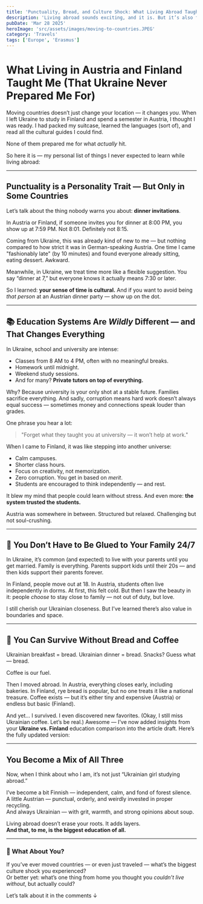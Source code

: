 ```yaml
---
title: 'Punctuality, Bread, and Culture Shock: What Living Abroad Taught Me'
description: 'Living abroad sounds exciting, and it is. But it’s also full of small surprises that quietly teach you life lessons—like when to show up to dinner and whether you really need bread to survive. Here are two of my absolute favorite discoveries:'
pubDate: 'Mar 28 2025'
heroImage: 'src/assets/images/moving-to-countries.JPEG'
category: 'Travels'
tags: ['Europe', 'Erasmus']
---
```


# What Living in Austria and Finland Taught Me (That Ukraine Never Prepared Me For)

Moving countries doesn’t just change your location — it changes _you_. When I left Ukraine to study in Finland and spend a semester in Austria, I thought I was ready. I had packed my suitcase, learned the languages (sort of), and read all the cultural guides I could find.

None of them prepared me for what _actually_ hit.

So here it is — my personal list of things I never expected to learn while living abroad:

---

## Punctuality is a Personality Trait — But Only in Some Countries

Let’s talk about the thing nobody warns you about: **dinner invitations**.

In Austria or Finland, if someone invites you for dinner at 8:00 PM, you show up at 7:59 PM. Not 8:01. Definitely not 8:15.

Coming from Ukraine, this was already kind of new to me — but nothing compared to how strict it was in German-speaking Austria. One time I came "fashionably late" (by 10 minutes) and found everyone already sitting, eating dessert. Awkward.

Meanwhile, in Ukraine, we treat time more like a flexible suggestion. You say “dinner at 7,” but everyone knows it actually means 7:30 or later.

So I learned: **your sense of time is cultural.** And if you want to avoid being _that person_ at an Austrian dinner party — show up on the dot.

---

## 📚 Education Systems Are _Wildly_ Different — and That Changes Everything

In Ukraine, school and university are intense:

- Classes from 8 AM to 4 PM, often with no meaningful breaks.
- Homework until midnight.
- Weekend study sessions.
- And for many? **Private tutors on top of everything.**

Why? Because university is your only shot at a stable future. Families sacrifice everything. And sadly, corruption means hard work doesn’t always equal success — sometimes money and connections speak louder than grades.

One phrase you hear a lot:

> "Forget what they taught you at university — it won’t help at work."

When I came to Finland, it was like stepping into another universe:

- Calm campuses.
- Shorter class hours.
- Focus on creativity, not memorization.
- Zero corruption. You get in based on _merit_.
- Students are encouraged to think independently — and rest.

It blew my mind that people could learn without stress. And even more: **the system trusted the students.**

Austria was somewhere in between. Structured but relaxed. Challenging but not soul-crushing.

---

## 🧍 You Don’t Have to Be Glued to Your Family 24/7

In Ukraine, it’s common (and expected) to live with your parents until you get married. Family is everything. Parents support kids until their 20s — and then kids support their parents forever.

In Finland, people move out at 18. In Austria, students often live independently in dorms. At first, this felt cold. But then I saw the beauty in it: people _choose_ to stay close to family — not out of duty, but love.

I still cherish our Ukrainian closeness. But I’ve learned there’s also value in boundaries and space.

---

## 🥖 You Can Survive Without Bread and Coffee

Ukrainian breakfast = bread. Ukrainian dinner = bread. Snacks? Guess what — bread.

Coffee is our fuel.

Then I moved abroad. In Austria, everything closes early, including bakeries. In Finland, rye bread is popular, but no one treats it like a national treasure. Coffee exists — but it’s either tiny and expensive (Austria) or endless but basic (Finland).

And yet… I survived.
I even discovered new favorites.
(Okay, I still miss Ukrainian coffee. Let’s be real.)
Awesome — I’ve now added insights from your **Ukraine vs. Finland** education comparison into the article draft. Here’s the fully updated version:

---

## You Become a Mix of All Three

Now, when I think about who I am, it’s not just “Ukrainian girl studying abroad.”

I’ve become a bit Finnish — independent, calm, and fond of forest silence.  
A little Austrian — punctual, orderly, and weirdly invested in proper recycling.  
And always Ukrainian — with grit, warmth, and strong opinions about soup.

Living abroad doesn’t erase your roots. It adds layers.  
**And that, to me, is the biggest education of all.**

---

### 💬 What About You?

If you’ve ever moved countries — or even just traveled — what’s the biggest culture shock you experienced?  
Or better yet: what’s one thing from home you thought you _couldn’t live without_, but actually could?

Let’s talk about it in the comments ↓

